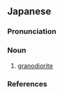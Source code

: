==Japanese==
{{ja-kanjitab|か|こう|せん|りょく|がん|yomi=o}}

===Pronunciation===
{{ja-pron|yomi=o|かこうせんりょくがん|acc=7|acc_ref=DJR}}

===Noun===
{{ja-noun|かこうせんりょくがん|hhira=くわかうせんりょくがん}}

# {{lb|ja|rock|sort=かこうせんりょくがん}} [[granodiorite]]

===References===
<references/>